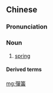 {{also|弹簧}}
==Chinese==
{{zh-forms|s=弹簧}}

===Pronunciation===
{{zh-pron
|m=tánhuáng
|c=daan6 wong4
|mn=tân-hông/tw:tōaⁿ-hông
|cat=n
}}

===Noun===
{{zh-noun}}

# [[spring]]

====Derived terms====
{{zh-der|彈簧秤:tánhuángchèng|彈簧單高蹺|彈簧鋼:tánhuánggāng|彈簧門:tánhuángmén|彈簧鎖:tánhuángsuǒ}}

[[mg:彈簧]]
